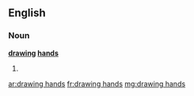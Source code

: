 ==English==

===Noun===
'''[[drawing]] [[hands]]'''

# {{plural of|drawing hand}}

[[ar:drawing hands]]
[[fr:drawing hands]]
[[mg:drawing hands]]